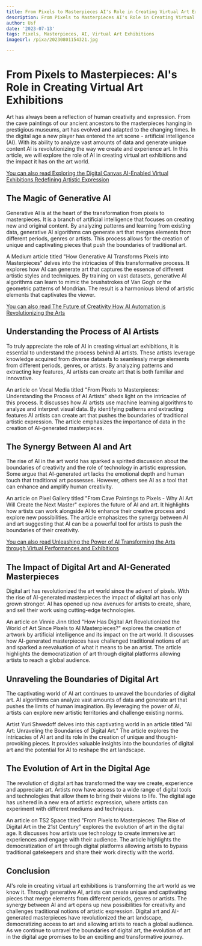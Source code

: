```yaml
---
title: From Pixels to Masterpieces AI's Role in Creating Virtual Art Exhibitions
description: From Pixels to Masterpieces AI's Role in Creating Virtual Art Exhibitions
author: Usf
date: '2023-07-13'
tags: Pixels, Masterpieces, AI, Virtual Art Exhibitions
imageUrl: /pixa/20230801154321.jpg

---
```

# From Pixels to Masterpieces: AI's Role in Creating Virtual Art Exhibitions

Art has always been a reflection of human creativity  and expression. From the  cave paintings of  our  ancient ancestors to the masterpieces hanging in prestigious museums, art has evolved and adapted to the changing times. In the digital age a new player has entered  the art scene - artificial intelligence (AI). With its ability to analyze vast amounts of data and generate unique content AI is revolutionizing the way  we create and experience art. In this  article, we will explore the role of  AI in creating virtual  art exhibitions and the impact it has on the art world.

[You can also read Exploring the Digital Canvas AI-Enabled Virtual Exhibitions Redefining Artistic Expression](Exploring%20the%20Digital%20Canvas%20AI-Enabled%20Virtual%20Exhibitions%20Redefining%20Artistic%20Expression)


## The Magic of Generative AI

Generative  AI is at  the heart  of the transformation from pixels to masterpieces. It is a  branch of artificial intelligence  that focuses on creating new and original content. By analyzing patterns and learning from existing data, generative AI algorithms  can  generate  art that  merges elements from different periods, genres or artists. This process allows for the creation of unique and captivating pieces that push the boundaries of traditional art.

A Medium article titled "How Generative AI Transforms Pixels into Masterpieces" delves  into the intricacies of this transformative process. It explores how AI can generate art that captures the essence of different artistic styles and techniques. By training on  vast datasets, generative AI algorithms can learn to mimic  the brushstrokes of Van  Gogh or the geometric patterns of Mondrian. The  result  is a  harmonious blend of artistic elements that captivates the viewer.

[You can also read The Future of Creativity How AI Automation is Revolutionizing the Arts](The%20Future%20of%20Creativity%20How%20AI%20Automation%20is%20Revolutionizing%20the%20Arts)


## Understanding the  Process of AI Artists

To truly appreciate  the role of AI in creating virtual art exhibitions, it is essential to understand the process behind AI artists. These artists leverage knowledge acquired from diverse datasets to seamlessly merge elements from different  periods, genres,  or artists. By analyzing patterns and extracting  key features, AI artists can create art that is both familiar and  innovative.

An article on Vocal Media titled "From Pixels to Masterpieces: Understanding the Process of AI Artists" sheds  light on the intricacies of this process. It discusses how AI  artists use machine learning  algorithms to analyze and interpret visual data.  By identifying  patterns and extracting features AI artists  can create  art  that pushes the boundaries of traditional artistic expression. The article emphasizes the importance of data  in the  creation of  AI-generated  masterpieces.

## The Synergy Between AI  and  Art

The rise of AI in the  art world has sparked a spirited discussion  about the boundaries of creativity and the role of technology in artistic  expression. Some  argue that AI-generated art lacks the emotional depth and human touch that traditional art possesses. However, others see AI as a tool that can enhance and amplify human creativity.

An  article on Pixel  Gallery titled "From Cave Paintings to Pixels - Why AI Art Will Create the  Next Master"  explores  the future of AI and art. It highlights how artists can work alongside AI to enhance their creative process and explore  new possibilities. The article emphasizes the synergy between AI and  art suggesting that  AI  can be a powerful tool for artists to push the boundaries of their creativity.

[You can also read Unleashing the  Power of AI Transforming the Arts through  Virtual Performances and Exhibitions](Unleashing%20the%20Power%20of%20AI%20Transforming%20the%20Arts%20through%20Virtual%20Performances%20and%20Exhibitions)


## The Impact of Digital Art and AI-Generated Masterpieces

Digital art has revolutionized the art world since the advent of pixels.  With  the rise  of AI-generated masterpieces the impact of digital art has only grown stronger. AI has opened up new avenues for artists to create, share, and sell their work using  cutting-edge technologies.

An article on Vinnie Jinn  titled "How Has  Digital Art Revolutionized  the World of Art Since Pixels to AI Masterpieces?"  explores the creation of artwork by artificial intelligence and its impact on  the art world. It discusses how AI-generated masterpieces have challenged traditional notions  of art and sparked a reevaluation of what it means to  be an artist. The article highlights the democratization of art through digital platforms allowing artists to reach  a global audience.

## Unraveling the Boundaries  of Digital Art

The captivating world of AI art continues to unravel the boundaries of digital art. AI algorithms can analyze vast amounts of data and generate art that pushes the limits of human imagination. By leveraging the power of AI, artists can explore new artistic territories and challenge existing norms.

Artist Yuri  Shwedoff delves into this captivating world in  an article  titled "AI Art: Unraveling the Boundaries of Digital Art."  The  article explores the intricacies of AI art and its role  in the creation of unique and thought-provoking pieces. It provides valuable insights into the boundaries of digital art and the potential for  AI to reshape the art landscape.

## The Evolution of Art in the Digital Age

The revolution of digital art has transformed the way we create, experience and appreciate art. Artists now have access to a wide  range of digital  tools and technologies that allow them to bring their visions to life.  The digital age has ushered  in a new era of artistic expression,  where artists can experiment with different mediums and techniques.

An article on TS2 Space titled "From Pixels to Masterpieces:  The Rise of  Digital Art in the 21st Century" explores the evolution of art in the digital age.  It discusses how artists use technology to create immersive art experiences and engage with their audience. The article highlights the democratization of art through  digital platforms allowing artists to bypass traditional gatekeepers and share their work directly with the world.

## Conclusion

AI's role in creating virtual  art exhibitions is transforming the art world as  we know it. Through  generative AI, artists  can  create unique  and captivating pieces that  merge elements from different periods, genres or artists.  The synergy between AI and art opens up new possibilities for creativity and  challenges traditional notions of artistic expression. Digital art and AI-generated masterpieces have revolutionized the  art landscape, democratizing access to art and allowing artists to reach a global audience. As we continue to unravel the boundaries of digital art,  the  evolution of art in the digital age promises to be an exciting  and transformative journey.